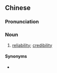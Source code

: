 ==Chinese==
{{zh-forms|type=21}}

===Pronunciation===
{{zh-pron
|m=kěxìnxìng
|cat=n
}}

===Noun===
{{zh-noun}}

# [[reliability]]; [[credibility]]

====Synonyms====
* {{zh-l|可靠性}}